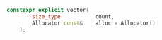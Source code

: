 ```cpp
constexpr explicit vector(
		size_type			count,
		Allocator const&	alloc = Allocator()
	);
```